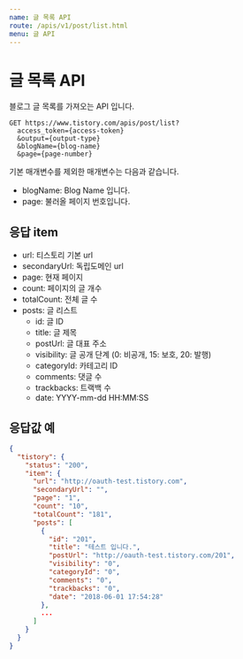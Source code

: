```yaml
---
name: 글 목록 API
route: /apis/v1/post/list.html
menu: 글 API
---
```


# 글 목록 API

블로그 글 목록를 가져오는 API 입니다.

```
GET https://www.tistory.com/apis/post/list?
  access_token={access-token}
  &output={output-type}
  &blogName={blog-name}
  &page={page-number}
```

기본 매개변수를 제외한 매개변수는 다음과 같습니다.

- blogName: Blog Name 입니다.
- page: 불러올 페이지 번호입니다.

## 응답 item

- url: 티스토리 기본 url
- secondaryUrl: 독립도메인 url
- page: 현재 페이지
- count: 페이지의 글 개수
- totalCount: 전체 글 수
- posts: 글 리스트
  - id: 글 ID
  - title: 글 제목
  - postUrl: 글 대표 주소
  - visibility: 글 공개 단계 (0: 비공개, 15: 보호, 20: 발행)
  - categoryId: 카테고리 ID
  - comments: 댓글 수
  - trackbacks: 트랙백 수
  - date: YYYY-mm-dd HH:MM:SS

## 응답값 예

```json
{
  "tistory": {
    "status": "200",
    "item": {
      "url": "http://oauth-test.tistory.com",
      "secondaryUrl": "",
      "page": "1",
      "count": "10",
      "totalCount": "181",
      "posts": [
        {
          "id": "201",
          "title": "테스트 입니다.",
          "postUrl": "http://oauth-test.tistory.com/201",
          "visibility": "0",
          "categoryId": "0",
          "comments": "0",
          "trackbacks": "0",
          "date": "2018-06-01 17:54:28"
        },
        ...
      ]
    }
  }
}
```
